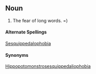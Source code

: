 == Noun ==

# The fear of long words. =)

====Alternate Spellings====
[[Sesquippedalophobia]]

====Synonyms====
[[Hippopotomonstrosesquippedaliophobia]]

<!--Sound clip needed for above word (Hippopotomonstrosesquippedaliophobia).-->